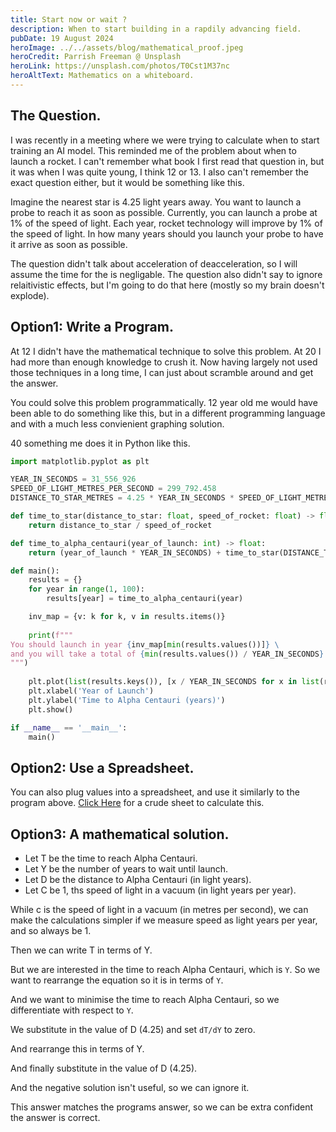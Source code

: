 ```yaml
---
title: Start now or wait ?
description: When to start building in a rapdily advancing field.
pubDate: 19 August 2024
heroImage: ../../assets/blog/mathematical_proof.jpeg
heroCredit: Parrish Freeman @ Unsplash
heroLink: https://unsplash.com/photos/T0Cst1M37nc
heroAltText: Mathematics on a whiteboard.
---
```



## The Question.

I was recently in a meeting where we were trying to calculate when to start training an AI model. This reminded
me of the problem about when to launch a rocket. I can't remember what book I first read that question in, but
it was when I was quite young, I think 12 or 13. I also can't remember the exact question either, but it would be 
something like this.

Imagine the nearest star is 4.25 light years away. You want to launch a probe to reach it as soon as possible. Currently,
you can launch a probe at 1% of the speed of light. Each year, rocket technology will improve by 1% of the speed of light.
In how many years should you launch your probe to have it arrive as soon as possible.

The question didn't talk about acceleration of deacceleration, so I will assume the time for the is negligable. The question also didn't say to ignore relaitivistic effects, but I'm going to do that here (mostly so my brain doesn't explode).

## Option1: Write a Program.

At 12 I didn't have the mathematical technique to solve this problem. At 20 I had more than enough knowledge to crush it.
Now having largely not used those techniques in a long time, I can just about scramble around and get the answer.

You could solve this problem programmatically. 12 year old me would have been able to do something like this, but in a different programming language and with a much less convienient graphing solution.

40 something me does it in Python like this.


```python
import matplotlib.pyplot as plt

YEAR_IN_SECONDS = 31_556_926
SPEED_OF_LIGHT_METRES_PER_SECOND = 299_792.458
DISTANCE_TO_STAR_METRES = 4.25 * YEAR_IN_SECONDS * SPEED_OF_LIGHT_METRES_PER_SECOND

def time_to_star(distance_to_star: float, speed_of_rocket: float) -> float:
    return distance_to_star / speed_of_rocket

def time_to_alpha_centauri(year_of_launch: int) -> float:
    return (year_of_launch * YEAR_IN_SECONDS) + time_to_star(DISTANCE_TO_STAR_METRES, year_of_launch * 0.01 * SPEED_OF_LIGHT_METRES_PER_SECOND)

def main():
    results = {}
    for year in range(1, 100):
        results[year] = time_to_alpha_centauri(year)

    inv_map = {v: k for k, v in results.items()}
    
    print(f"""
You should launch in year {inv_map[min(results.values())]} \
and you will take a total of {min(results.values()) / YEAR_IN_SECONDS} years to reach Alpha Centauri
""")
    
    plt.plot(list(results.keys()), [x / YEAR_IN_SECONDS for x in list(results.values())])
    plt.xlabel('Year of Launch')
    plt.ylabel('Time to Alpha Centauri (years)')
    plt.show()

if __name__ == '__main__':
    main()
```

## Option2: Use a Spreadsheet.

You can also plug values into a spreadsheet, and use it similarly to the program above. [Click Here](https://docs.google.com/spreadsheets/d/1PQ6gNprT-gzFGLj6TfTXqBrI3YwvnAdRdRWd2COlaPY/edit?usp=sharing) for a crude sheet to calculate this.


## Option3: A mathematical solution.

- Let T be the time to reach Alpha Centauri.
- Let Y be the number of years to wait until launch.
- Let D be the distance to Alpha Centauri (in light years).
- Let C be 1, ths speed of light in a vacuum (in light years per year).

While c is the speed of light in a vacuum (in metres per second),
we can make the calculations simpler if we measure speed as light years per year, and so always be 1.

Then we can write T in terms of Y.

<Latex formula='T = \frac{D}{\frac{1}{100} \cdot Y}' />

But we are interested in the time to reach Alpha Centauri, which is `Y`. So we want to rearrange
the equation so it is in terms of `Y`.

And we want to minimise the time to reach Alpha Centauri, so we differentiate with respect to `Y`.

<Latex formula='\frac{dT}{dY} = \frac{-100D}{[(1 + Y)]^2}' />

We substitute in the value of D (4.25) and set `dT/dY` to zero.

<Latex formula='0 = \frac{c \cdot Y^2}{c \cdot Y^2 - 100D}' />

And rearrange this in terms of Y.

<Latex formula='Y = \pm 10 \sqrt{D}' />

And finally substitute in the value of D (4.25).

<Latex formula='Y = \pm 10 \sqrt{4.25}' />
<Latex formula='Y \pm \approx 20.615' />

And the negative solution isn't useful, so we can ignore it.

This answer matches the programs answer, so we can be extra confident the answer is correct.
